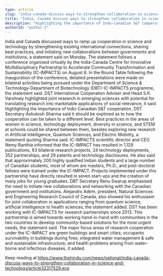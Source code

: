 ```yaml
---
type: article
slug: "india-canada-discuss-ways-to-strengthen-collaboration-in-science-and-technology"
title: "India, Canada discuss ways to strengthen collaboration in science and technology"
description: "Highlighting the importance of Indo-Canadian S&T cooperation, DST Secretary Ashutosh Sharma said it should be explored as to how the cooperation can be taken to a different level."
authorId: "author-2"
---
```


 India and Canada discussed ways to ramp up cooperation in science and technology by strengthening existing international connections, sharing best practices, and initiating new collaborations between governments and institutions, a statement said on Monday.
 The statement follows a conference organised virtually by the India-Canada Centre for Innovative Multidisciplinary Partnership to Accelerate Community Transformation and Sustainability (IC-IMPACTS) on August 6.
 In the Round Table following the inauguration of the conference, detailed presentations were made on bilateral activities being pursued under the Department of Science & Technology-Department of Biotechnology (DBT)-IC-IMPACTS programme, the statement said. 
DST International Cooperation Adviser and Head S.K. Varshney highlighted joint research in emerging sciences with potential for translating research into marketable applications of social relevance, it said.
 Highlighting the importance of Indo-Canadian S&T cooperation, DST Secretary Ashutosh Sharma said it should be explored as to how the cooperation can be taken to a different level. 
 Best practices in the areas of women in science, technology deployment, diversity in science, and STEM at schools could be shared between them, besides exploring new research in Artificial Intelligence, Quantum Sciences, and Electric Mobility, a statement quoting Sharma said.
 IC-IMPACTS scientific director and CEO Nemy Banthia informed that the IC-IMPACT has resulted in 1,129 publications, 63 bilateral research projects, 24 technology deployments, 352 partnerships, and 29 patents and technology disclosures. 
He also said that approximately 200 highly qualified Indian students and a large number of Canadian students, most of whom are masters, Ph.D., and post-doctoral fellows were trained under the IC-IMPACT. 
Projects implemented under this partnership have directly resulted in seven start-ups and the creation of many jobs for young graduates. 
DBT Secretary Renu Swarup emphasised the need to initiate new collaborations and networking with the Canadian government and institutions. 
Alejandro Adem, president, Natural Sciences and Engineering Research Council of Canada, also showed his enthusiasm for joint collaboration in applications ranging from quantum science, artificial intelligence to health sciences, the statement added. 
 DST has been working with IC-IMPACTS for research partnerships since 2013. This partnership is aimed towards working hand-in-hand with communities in the two countries to develop community-based solutions for the most urgent needs, the statement said.
 The major focus areas of research cooperation under the IC-IMPACT are green buildings and smart cities; occupants survivability in buildings during fires; integrated water management & safe and sustainable infrastructure; and health problems arising from water-borne and infectious diseases, it added. 

Keep reading at https://www.thehindu.com/news/national/india-canada-discuss-ways-to-strengthen-collaboration-in-science-and-technology/article32317529.ece
